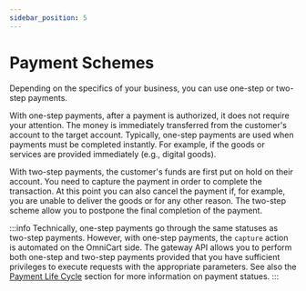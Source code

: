 ```yaml
---
sidebar_position: 5
---
```


# Payment Schemes

Depending on the specifics of your business, you can use one-step or two-step payments.

With one-step payments, after a payment is authorized, it does not require your attention. The money is immediately transferred from the customer's account to the target account. Typically, one-step payments are used when payments must be completed instantly. For example, if the goods or services are provided immediately (e.g., digital goods).

With two-step payments, the customer's funds are first put on hold on their account. You need to capture the payment in order to complete the transaction. At this point you can also cancel the payment if, for example, you are unable to deliver the goods or for any other reason. The two-step scheme allow you to postpone the final completion of the payment.

:::info
Technically, one-step payments go through the same statuses as two-step payments. However, with one-step payments, the `capture` action is automated on the OmniCart side. The gateway API allows you to perform both one-step and two-step payments provided that you have sufficient privileges to execute requests with the appropriate parameters. See also the [Payment Life Cycle](/docs/concepts/lifecycle) section for more information on payment statues.
:::